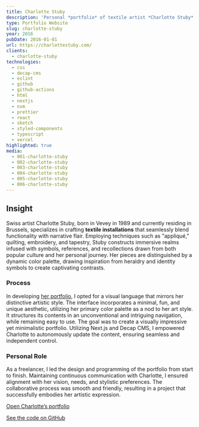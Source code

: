 ```yaml
---
title: Charlotte Stuby
description: 'Personal *portfolio* of textile artist *Charlotte Stuby*'
type: Portfolio Website
slug: charlotte-stuby
year: 2016
pubDate: 2016-01-01
url: https://charlottestuby.com/
clients:
  - charlotte-stuby
technologies:
  - css
  - decap-cms
  - eslint
  - github
  - github-actions
  - html
  - nextjs
  - nvm
  - prettier
  - react
  - sketch
  - styled-components
  - typescript
  - vercel
highlighted: true
media:
  - 001-charlotte-stuby
  - 002-charlotte-stuby
  - 003-charlotte-stuby
  - 004-charlotte-stuby
  - 005-charlotte-stuby
  - 006-charlotte-stuby
---
```


## Insight

Swiss artist Charlotte Stuby, born in Vevey in 1989 and currently residing in Brussels, specializes in crafting **textile installations** that seamlessly blend functionality with narrative flair. Employing techniques such as "appliqué," quilting, embroidery, and tapestry, Stuby constructs immersive realms infused with symbols, references, and recollections drawn from both popular culture and her personal journey. Her pieces are distinguished by a dynamic color palette, drawing inspiration from heraldry and identity symbols to create captivating contrasts.

### Process

In developing [her portfolio](https://charlottestuby.com/), I opted for a visual language that mirrors her distinctive artistic style. The interface incorporates a minimal, fun, and unique aesthetic, utilizing her primary color palette as a nod to her art style. It structures its contents in an unconventional and intriguing navigation, while remaining easy to use. The goal was to create a visually impressive yet minimalistic portfolio. Utilizing Next.js and Decap CMS, I empowered Charlotte to autonomously update the content, ensuring seamless and independent control.

### Personal Role

As a freelancer, I led the design and programming of the portfolio from start to finish. Maintaining continuous communication with Charlotte, I ensured alignment with her vision, needs, and stylistic preferences. The collaborative process was smooth and friendly, resulting in a project that successfully embodies her artistic expression.

[Open Charlotte’s portfolio](https://charlottestuby.com/)

[See the code on GitHub](https://github.com/vogelino/charlottestuby.com)
